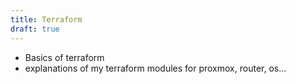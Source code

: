 ```yaml
---
title: Terraform
draft: true
---
```


- Basics of terraform
- explanations of my terraform modules for proxmox, router, os...